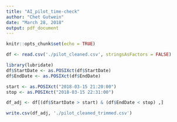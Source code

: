 ```yaml
---
title: "AI_pilot_time-check"
author: "Chet Gutwein"
date: "March 28, 2018"
output: pdf_document
---
```


```r
knitr::opts_chunk$set(echo = TRUE)
```

```r
df <- read.csv('./pilot_cleaned.csv', stringsAsFactors = FALSE)
```

```r
library(lubridate)
df$StartDate <- as.POSIXct(df$StartDate)
df$EndDate <- as.POSIXct(df$EndDate)
```
```r
start <- as.POSIXct("2018-03-15 21:20:00")
stop <- as.POSIXct("2018-03-15 22:31:00")
```
```r
df_adj <- df[(df$StartDate > start) & (df$EndDate < stop) ,]
```
```r
write.csv(df_adj, './pilot_cleaned_trimmed.csv')
```

